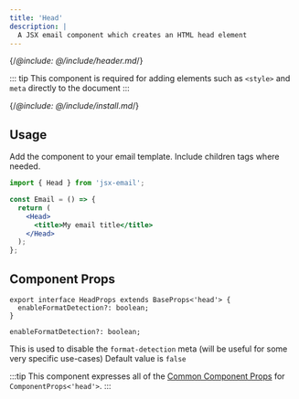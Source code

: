 ```yaml
---
title: 'Head'
description: |
  A JSX email component which creates an HTML head element
---
```


{/*@include: @/include/header.md*/}

::: tip
This component is required for adding elements such as `<style>` and `meta` directly to the document
:::

{/*@include: @/include/install.md*/}

## Usage

Add the component to your email template. Include children tags where needed.

```jsx
import { Head } from 'jsx-email';

const Email = () => {
  return (
    <Head>
      <title>My email title</title>
    </Head>
  );
};
```

## Component Props

```tsx
export interface HeadProps extends BaseProps<'head'> {
  enableFormatDetection?: boolean;
}
```

```tsx
enableFormatDetection?: boolean;
```

This is used to disable the `format-detection` meta (will be useful for some very specific use-cases)
Default value is `false`

:::tip
This component expresses all of the [Common Component Props](https://react.dev/reference/react-dom/components/common) for `ComponentProps<'head'>`.
:::
